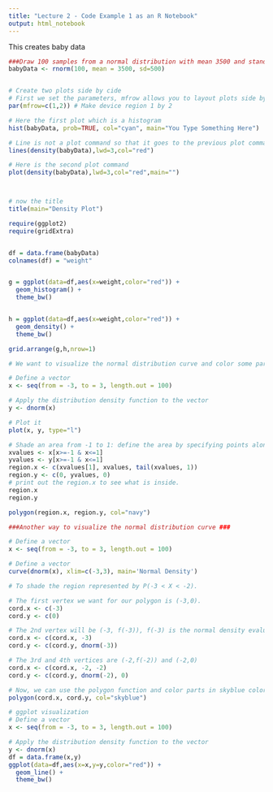 ---
title: "Lecture 2 - Code Example 1 as an R Notebook"
output: html_notebook
---

This creates baby data

```{r Create Baby Data and Plot a Histogram}
###Draw 100 samples from a normal distribution with mean 3500 and standard deviation 500
babyData <- rnorm(100, mean = 3500, sd=500)


# Create two plots side by cide 
# First we set the parameters, mfrow allows you to layout plots side by side
par(mfrow=c(1,2)) # Make device region 1 by 2

# Here the first plot which is a histogram 
hist(babyData, prob=TRUE, col="cyan", main="You Type Something Here")

# Line is not a plot command so that it goes to the previous plot command. 
lines(density(babyData),lwd=3,col="red")

```
```{r Plot Command}

# Here is the second plot command
plot(density(babyData),lwd=3,col="red",main="")



# now the title 
title(main="Density Plot")
```

```{r ggplots}
require(ggplot2)
require(gridExtra)


df = data.frame(babyData)
colnames(df) = "weight"


g = ggplot(data=df,aes(x=weight,color="red")) + 
  geom_histogram() + 
  theme_bw()


h = ggplot(data=df,aes(x=weight,color="red")) + 
  geom_density() + 
  theme_bw()

grid.arrange(g,h,nrow=1)

```

```{r Visualize Normal Distribution Curve}


# We want to visualize the normal distribution curve and color some part of it. 

# Define a vector
x <- seq(from = -3, to = 3, length.out = 100)

# Apply the distribution density function to the vector
y <- dnorm(x)

# Plot it
plot(x, y, type="l")

# Shade an area from -1 to 1: define the area by specifying points along the outer edges and then use polygon function to fill the shape
xvalues <- x[x>=-1 & x<=1]
yvalues <- y[x>=-1 & x<=1]
region.x <- c(xvalues[1], xvalues, tail(xvalues, 1))
region.y <- c(0, yvalues, 0)
# print out the region.x to see what is inside. 
region.x
region.y

polygon(region.x, region.y, col="navy")

```

```{r Another way to visualize the normal distribution}


###Another way to visualize the normal distribution curve ###

# Define a vector
x <- seq(from = -3, to = 3, length.out = 100)

# Define a vector
curve(dnorm(x), xlim=c(-3,3), main='Normal Density')

# To shade the region represented by P(-3 < X < -2). 

# The first vertex we want for our polygon is (-3,0). 
cord.x <- c(-3)
cord.y <- c(0)

# The 2nd vertex will be (-3, f(-3)), f(-3) is the normal density evaluated at -3. 
cord.x <- c(cord.x, -3) 
cord.y <- c(cord.y, dnorm(-3)) 

# The 3rd and 4th vertices are (-2,f(-2)) and (-2,0)
cord.x <- c(cord.x, -2, -2)
cord.y <- c(cord.y, dnorm(-2), 0)

# Now, we can use the polygon function and color parts in skyblue color. 
polygon(cord.x, cord.y, col="skyblue")
```



```{r Using ggplot}

# ggplot visualization
# Define a vector
x <- seq(from = -3, to = 3, length.out = 100)

# Apply the distribution density function to the vector
y <- dnorm(x)
df = data.frame(x,y)
ggplot(data=df,aes(x=x,y=y,color="red")) + 
  geom_line() +
  theme_bw()


```


